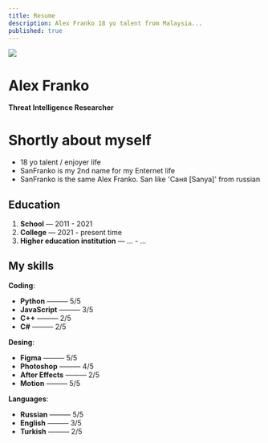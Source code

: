 ```yaml
---
title: Resume
description: Alex Franko 18 yo talent from Malaysia...
published: true
---
```



![](https://i.imgur.com/9fmiqBy.jpeg)

# Alex Franko
**Threat Intelligence Researcher**

# Shortly about myself

- 18 yo talent / enjoyer life
- SanFranko is my 2nd name for my Enternet life
- SanFranko is the same Alex Franko. San like 'Саня [Sanya]' from russian

## Education

1. **School** — 2011 - 2021
2. **College** — 2021 - present time
3. **Higher education institution** — ... - ...


## My skills

**Coding**:
-  **Python** ——— 5/5
-  **JavaScript** ——— 3/5
-  **C++** ——— 2/5
-  **C#** ——— 2/5

**Desing**:
-  **Figma** ——— 5/5
-  **Photoshop** ——— 4/5
-  **After Effects** ——— 2/5
-  **Motion** ——— 5/5

**Languages**:
-  **Russian** ——— 5/5
-  **English** ——— 3/5
-  **Turkish** ——— 2/5



